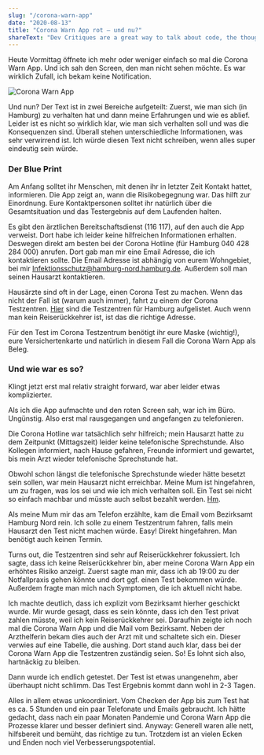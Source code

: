 ```yaml
---
slug: "/corona-warn-app"
date: "2020-08-13"
title: "Corona Warn App rot — und nu?"
shareText: "Dev Critiques are a great way to talk about code, the thoughts behind an implementation and help spreading knowledge in your team. Learn more!"
---
```


Heute Vormittag öffnete ich mehr oder weniger einfach so mal die Corona Warn App. Und ich sah den Screen, den man nicht sehen möchte. Es war wirklich Zufall, ich bekam keine Notification.

![Corona Warn App](./corona-warn-app.jpg)

Und nun? Der Text ist in zwei Bereiche aufgeteilt: Zuerst, wie man sich (in Hamburg) zu verhalten hat und dann meine Erfahrungen und wie es ablief. Leider ist es nicht so wirklich klar, wie man sich verhalten soll und was die Konsequenzen sind. Überall stehen unterschiedliche Informationen, was sehr verwirrend ist. Ich würde diesen Text nicht schreiben, wenn alles super eindeutig sein würde.

### Der Blue Print
Am Anfang solltet ihr Menschen, mit denen ihr in letzter Zeit Kontakt hattet, informieren. Die App zeigt an, wann die Risikobegegnung war. Das hilft zur Einordnung. Eure Kontaktpersonen solltet ihr natürlich über die Gesamtsituation und das Testergebnis auf dem Laufenden halten.

Es gibt den ärztlichen Bereitschaftsdienst (116 117), auf den auch die App verweist. Dort habe ich leider keine hilfreichen Informationen erhalten. Deswegen direkt am besten bei der Corona Hotline (für Hamburg 040 428 284 000) anrufen. Dort gab man mir eine Email Adresse, die ich kontaktieren sollte. Die Email Adresse ist abhängig von eurem Wohngebiet, bei mir Infektionsschutz@hamburg-nord.hamburg.de. Außerdem soll man seinen Hausarzt kontaktieren.

Hausärzte sind oft in der Lage, einen Corona Test zu machen. Wenn das nicht der Fall ist (warum auch immer), fahrt zu einem der Corona Testzentren. [Hier](https://www.kvhh.net/kvhh/pages/index/p/25) sind die Testzentren für Hamburg aufgelistet. Auch wenn man kein Reiserückkehrer ist, ist das die richtige Adresse.

Für den Test im Corona Testzentrum benötigt ihr eure Maske (wichtig!), eure Versichertenkarte und natürlich in diesem Fall die Corona Warn App als Beleg.

### Und wie war es so?
Klingt jetzt erst mal relativ straight forward, war aber leider etwas komplizierter.

Als ich die App aufmachte und den roten Screen sah, war ich im Büro. Ungünstig. Also erst mal rausgegangen und angefangen zu telefonieren.

Die Corona Hotline war tatsächlich sehr hilfreich; mein Hausarzt hatte zu dem Zeitpunkt (Mittagszeit) leider keine telefonische Sprechstunde. Also Kollegen informiert, nach Hause gefahren, Freunde informiert und gewartet, bis mein Arzt wieder telefonische Sprechstunde hat.

Obwohl schon längst die telefonische Sprechstunde wieder hätte besetzt sein sollen, war mein Hausarzt nicht erreichbar. Meine Mum ist hingefahren, um zu fragen, was los sei und wie ich mich verhalten soll. Ein Test sei nicht so einfach machbar und müsste auch selbst bezahlt werden.  [Hm](https://www.youtube.com/watch?v=10Vte006Spw).

Als meine Mum mir das am Telefon erzählte, kam die Email vom Bezirksamt Hamburg Nord rein. Ich solle zu einem Testzentrum fahren, falls mein Hausarzt den Test nicht machen würde. Easy! Direkt hingefahren. Man benötigt auch keinen Termin.

Turns out, die Testzentren sind sehr auf Reiserückkehrer fokussiert. Ich sagte, dass ich keine Reiserückkehrer bin, aber meine Corona Warn App ein erhöhtes Risiko anzeigt. Zuerst sagte man mir, dass ich ab 19:00 zu der Notfallpraxis gehen könnte und dort ggf. einen Test bekommen würde. Außerdem fragte man mich nach Symptomen, die ich aktuell nicht habe.

Ich machte deutlich, dass ich explizit vom Bezirksamt hierher geschickt wurde. Mir wurde gesagt, dass es sein könnte, dass ich den Test privat zahlen müsste, weil ich kein Reiserückkehrer sei. Daraufhin zeigte ich noch mal die Corona Warn App und die Mail vom Bezirksamt. Neben der Arzthelferin bekam dies auch der Arzt mit und schaltete sich ein. Dieser verwies auf eine Tabelle, die aushing. Dort stand auch klar, dass bei der Corona Warn App die Testzentren zuständig seien. So! Es lohnt sich also, hartnäckig zu bleiben.

Dann wurde ich endlich getestet. Der Test ist etwas unangenehm, aber überhaupt nicht schlimm. Das Test Ergebnis kommt dann wohl in 2-3 Tagen.

Alles in allem etwas unkoordiniert. Vom Checken der App bis zum Test hat es ca. 5 Stunden und ein paar Telefonate und Emails gebraucht. Ich hätte gedacht, dass nach ein paar Monaten Pandemie und Corona Warn App die Prozesse klarer und besser definiert sind. Anyway: Generell waren alle nett, hilfsbereit und bemüht, das richtige zu tun. Trotzdem ist an vielen Ecken und Enden noch viel Verbesserungspotential.